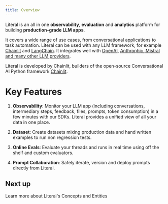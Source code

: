 ```yaml
---
title: Overview
---
```


Literal is an all in one **observability**, **evaluation** and **analytics** platform for building **production-grade LLM apps**. 

It covers a wide range of use cases, from conversational applications to task automation. Literal can be used with any LLM framework, for example [Chainlit](http://localhost:3000/integrations/chainlit) and [LangChain](http://localhost:3000/integrations/langchain). It integrates well with [OpenAI](http://localhost:3000/integrations/openai), [Anthrophic, Mistral and many other LLM providers](http://localhost:3000/integrations/llm-providers).

Literal is developed by Chainlit, builders of the open-source Conversational AI Python framework [Chainlit](https://github.com/Chainlit/chainlit).

# Key Features

1. **Observability**: Monitor your LLM app (including conversations, intermediary steps, feedback, files, prompts, token consumption) in a few minutes with our SDKs. Literal provides a unified view of all your data in one place.

2. **Dataset**: Create datasets mixing production data and hand written examples to run non regression tests.

3. **Online Evals**: Evaluate your threads and runs in real time using off the shelf and custom evaluators.

4. **Prompt Collaboration**: Safely iterate, version and deploy prompts directly from Literal.

## Next up

<Card title="Install the Literal SDK" icon="code" href="/get-started/installation">
  Learn more about Literal's Concepts and Entities
</Card>